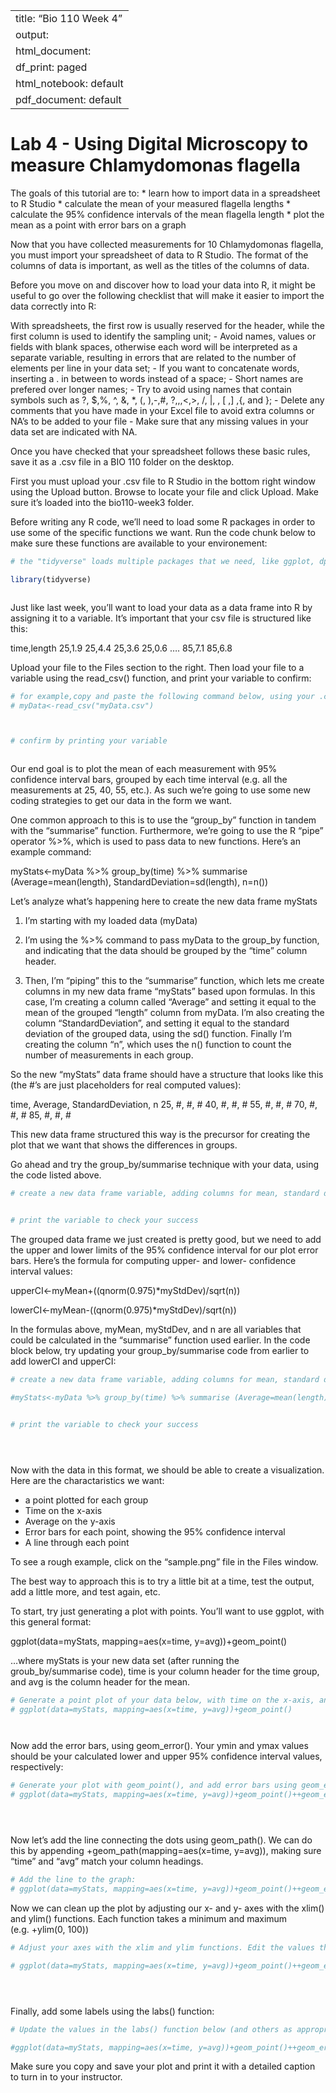 
---
title: "Bio 110 Week 4"
output:
  html_document:
    df_print: paged
  html_notebook: default
  pdf_document: default
---


# Lab 4 - Using Digital Microscopy to measure Chlamydomonas flagella



The goals of this tutorial are to:
* learn how to import data in a spreadsheet to R Studio
* calculate the mean of your measured flagella lengths
* calculate the 95% confidence intervals of the mean flagella length
* plot the mean as a point with error bars on a graph

Now that you have collected measurements for 10 Chlamydomonas flagella, you must import your spreadsheet of data to R Studio. The format of the columns of data is important, as well as the titles of the columns of data. 

Before you move on and discover how to load your data into R, it might be useful to go over the following checklist that will make it easier to import the data correctly into R:

With spreadsheets, the first row is usually reserved for the header, while the first column is used to identify the sampling unit;
- Avoid names, values or fields with blank spaces, otherwise each word will be interpreted as a separate variable, resulting in errors that are related to the number of elements per line in your data set;
- If you want to concatenate words, inserting a . in between to words instead of a space;
- Short names are prefered over longer names;
- Try to avoid using names that contain symbols such as ?, $,%, ^, &, *, (, ),-,#, ?,,,<,>, /, |, \, [ ,] ,{, and };
- Delete any comments that you have made in your Excel file to avoid extra columns or NA’s to be added to your file
- Make sure that any missing values in your data set are indicated with NA.


Once you have checked that your spreadsheet follows these basic rules, save it as a .csv file in a BIO 110 folder on the desktop.  

First you must upload your .csv file to R Studio in the bottom right window using the Upload button.  Browse to locate your file and click Upload.  Make sure it's loaded into the bio110-week3 folder.

Before writing any R code, we'll need to load some R packages in order to use some of the specific functions we want.  Run the code chunk below to make sure these functions are available to your environement:

```r

# the "tidyverse" loads multiple packages that we need, like ggplot, dplyr, and readr

library(tidyverse)



```
 

Just like last week, you'll want to load your data as a data frame into R by assigning it to a variable. It's important that your csv file is structured like this:

time,length
25,1.9
25,4.4
25,3.6
25,0.6
....
85,7.1
85,6.8



Upload your file to the Files section to the right. Then load your file to a variable using the read_csv() function, and print your variable to confirm:

```r
# for example,copy and paste the following command below, using your .csv file name in "":
# myData<-read_csv("myData.csv")



# confirm by printing your variable



```


Our end goal is to plot the mean of each measurement with 95% confidence interval bars, grouped by each time interval (e.g. all the measurements at 25, 40, 55, etc.). As such we're going to use some new coding strategies to get our data in the form we want. 

One common approach to this is to use the "group_by" function in tandem with the "summarise" function. Furthermore, we're going to use the R "pipe" operator %>%, which is used to pass data to new functions. Here's an example command:

myStats<-myData %>% group_by(time) %>% summarise (Average=mean(length), StandardDeviation=sd(length), n=n())

Let's analyze what's happening here to create the new data frame myStats

1) I'm starting with my loaded data (myData)

2) I'm using the %>% command to pass myData to the group_by function, and indicating that the data should be grouped by the "time" column header.

3) Then, I'm "piping" this to the "summarise" function, which lets me create columns in my new data frame "myStats" based upon formulas. In this case, I'm creating a column called "Average" and setting it equal to the mean of the grouped "length" column from myData. I'm also creating the column "StandardDeviation", and setting it equal to the standard deviation of the grouped data, using the sd() function. Finally I'm creating the column "n", which uses the n() function to count the number of measurements in each group.

So the new "myStats" data frame should have a structure that looks like this (the #'s are just placeholders for real computed values):

time, Average, StandardDeviation, n
25, #, #, #
40, #, #, #
55, #, #, #
70, #, #, #
85, #, #, #

This new data frame structured this way is the precursor for creating the plot that we want that shows the differences in groups.

Go ahead and try the group_by/summarise technique with your data, using the code listed above.

```r
# create a new data frame variable, adding columns for mean, standard deviation, and number of measurements 


# print the variable to check your success


```


The grouped data frame we just created is pretty good, but we need to add the upper and lower limits of the 95% confidence interval for our plot error bars. Here's the formula for computing upper- and lower- confidence interval values:

upperCI<-myMean+((qnorm(0.975)*myStdDev)/sqrt(n))

lowerCI<-myMean-((qnorm(0.975)*myStdDev)/sqrt(n))

In the formulas above, myMean, myStdDev, and n are all variables that could be calculated in the "summarise" function used earlier. In the code block below, try updating your group_by/summarise code from earlier to add lowerCI and upperCI:




```r

# create a new data frame variable, adding columns for mean, standard deviation, number of measurements, upperCI, and lowerCI

#myStats<-myData %>% group_by(time) %>% summarise (Average=mean(length), StandardDeviation=sd(length), n=n(), lowerCI<-myMean-((qnorm(0.975)*myStdDev)/sqrt(n)), upperCI<-myMean+((qnorm(0.975)*myStdDev)/sqrt(n)))


# print the variable to check your success





```




Now with the data in this format, we should be able to create a visualization. Here are the charactaristics we want:

* a point plotted for each group
* Time on the x-axis
* Average on the y-axis
* Error bars for each point, showing the 95% confidence interval
* A line through each point

To see a rough example, click on the "sample.png" file in the Files window.

The best way to approach this is to try a little bit at a time, test the output, add a little more, and test again, etc.

To start, try just generating a plot with points. You'll want to use ggplot, with this general format:


ggplot(data=myStats, mapping=aes(x=time, y=avg))+geom_point()

...where myStats is your new data set (after running the groub_by/summarise code), time is your column header for the time group, and avg is the column header for the mean.


```r

# Generate a point plot of your data below, with time on the x-axis, and average on the y-axis, using geom_point()
# ggplot(data=myStats, mapping=aes(x=time, y=avg))+geom_point()




```


Now add the error bars, using geom_error(). Your ymin and ymax values should be your calculated lower and upper 95% confidence interval values, respectively:

```r

# Generate your plot with geom_point(), and add error bars using geom_errorbar() 
# ggplot(data=myStats, mapping=aes(x=time, y=avg))+geom_point()++geom_errorbar(mapping=aes(ymin=lowerCI, ymax=upperCI), width=5)





```


Now let's add the line connecting the dots using geom_path(). We can do this by appending  +geom_path(mapping=aes(x=time, y=avg)), making sure "time" and "avg" match your column headings. 

```r

# Add the line to the graph:
# ggplot(data=myStats, mapping=aes(x=time, y=avg))+geom_point()++geom_errorbar(mapping=aes(ymin=lowerCI, ymax=upperCI), width=5)+geom_path(mapping=aes(x=time, y=avg))


```


Now we can clean up the plot by adjusting our x- and y- axes with the xlim() and ylim() functions. Each function takes a minimum and maximum (e.g. +ylim(0, 100))

```r

# Adjust your axes with the xlim and ylim functions. Edit the values those functions below to improve your plot.

# ggplot(data=myStats, mapping=aes(x=time, y=avg))+geom_point()++geom_errorbar(mapping=aes(ymin=lowerCI, ymax=upperCI), width=5)+geom_path(mapping=aes(x=time, y=avg))+xlim(0,100)+ylim(0,100)





```


Finally, add some labels using the labs() function:

```r

# Update the values in the labs() function below (and others as appropriate)

#ggplot(data=myStats, mapping=aes(x=time, y=avg))+geom_point()++geom_errorbar(mapping=aes(ymin=lowerCI, ymax=upperCI), width=5)+geom_path(mapping=aes(x=time, y=avg))+xlim(0,100)+ylim(0,100)+labs(title="my title", x="my x label", y="my y axis label")


```





Make sure you copy and save your plot and print it with a detailed caption to turn in to your instructor.

